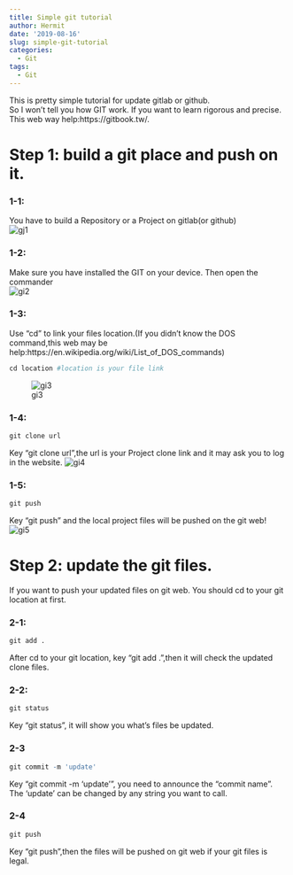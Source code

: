 ```yaml
---
title: Simple git tutorial
author: Hermit
date: '2019-08-16'
slug: simple-git-tutorial
categories:
  - Git
tags:
  - Git
---
```

This is pretty simple tutorial for update gitlab or github.  
So I won't tell you how GIT work. If you want to learn rigorous and precise.  
This web way help:https://gitbook.tw/.  

# Step 1: build a git place and push on it.

### 1-1: 
You have to build a Repository or a Project on gitlab(or github)  
![gj1](/post/2019-08-16-simple-git-tutorial_files/gi1.PNG)

### 1-2: 
Make sure you have installed the GIT on your device. Then open the commander  
![gi2](/post/2019-08-16-simple-git-tutorial_files/gi2.PNG)

### 1-3: 
Use "cd" to link your files location.(If you didn't know the DOS command,this web may be help:https://en.wikipedia.org/wiki/List_of_DOS_commands)
```r
cd location #location is your file link
```

![gi3](/post/2019-08-16-simple-git-tutorial_files/gi3.PNG)

### 1-4:
```r
git clone url
```
Key "git clone url",the url is your Project clone link and it may ask you to log in the website.
![gi4](/post/2019-08-16-simple-git-tutorial_files/gi4.PNG)


### 1-5:
```r
git push
```
Key "git push" and the local project files will be pushed on the git web!
![gi5](/post/2019-08-16-simple-git-tutorial_files/gi5.PNG)

# Step 2: update the git files.
If you want to push your updated files on git web. You should cd to your git location at first.

### 2-1: 
```r
git add .
```
After cd to your git location, key "git add .",then it will check the updated clone files. 

### 2-2:
```r
git status
```
Key "git status", it will show you what's files be updated.

### 2-3
```r
git commit -m 'update'
```
Key "git commit -m 'update'", you need to announce the "commit name". The 'update' can be changed by any string you want to call. 

### 2-4
```r
git push
```
Key "git push",then the files will be pushed on git web if your git files is legal.

